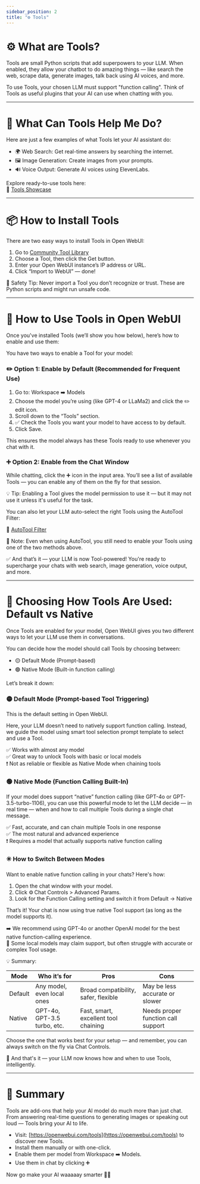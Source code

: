 ```yaml
---
sidebar_position: 2  
title: "⚙️ Tools"  
---
```


# ⚙️ What are Tools?

Tools are small Python scripts that add superpowers to your LLM. When enabled, they allow your chatbot to do amazing things — like search the web, scrape data, generate images, talk back using AI voices, and more.

To use Tools, your chosen LLM must support "function calling". Think of Tools as useful plugins that your AI can use when chatting with you.

---

# 🚀 What Can Tools Help Me Do?

Here are just a few examples of what Tools let your AI assistant do:

- 🌍 Web Search: Get real-time answers by searching the internet.
- 🖼️ Image Generation: Create images from your prompts.
- 🔊 Voice Output: Generate AI voices using ElevenLabs.

Explore ready-to-use tools here:  
🧰 [Tools Showcase](https://openwebui.com/tools)

---


# 📦 How to Install Tools

There are two easy ways to install Tools in Open WebUI:

1. Go to [Community Tool Library](https://openwebui.com/tools)
2. Choose a Tool, then click the Get button.
3. Enter your Open WebUI instance’s IP address or URL.
4. Click “Import to WebUI” — done!

🛑 Safety Tip: Never import a Tool you don’t recognize or trust. These are Python scripts and might run unsafe code.

---


# 🔧 How to Use Tools in Open WebUI

Once you've installed Tools (we’ll show you how below), here’s how to enable and use them:

You have two ways to enable a Tool for your model:

### ✏️ Option 1: Enable by Default (Recommended for Frequent Use)
1. Go to: Workspace ➡️ Models
2. Choose the model you’re using (like GPT-4 or LLaMa2) and click the ✏️ edit icon.
3. Scroll down to the “Tools” section.
4. ✅ Check the Tools you want your model to have access to by default.
5. Click Save.

This ensures the model always has these Tools ready to use whenever you chat with it.

### ➕ Option 2: Enable from the Chat Window

While chatting, click the ➕ icon in the input area. You’ll see a list of available Tools — you can enable any of them on the fly for that session.

💡 Tip: Enabling a Tool gives the model permission to use it — but it may not use it unless it's useful for the task.

You can also let your LLM auto-select the right Tools using the AutoTool Filter:

🔗 [AutoTool Filter](https://openwebui.com/f/hub/autotool_filter/)

🎯 Note: Even when using AutoTool, you still need to enable your Tools using one of the two methods above.

✅ And that’s it — your LLM is now Tool-powered! You're ready to supercharge your chats with web search, image generation, voice output, and more.


---

# 🧠 Choosing How Tools Are Used: Default vs Native

Once Tools are enabled for your model, Open WebUI gives you two different ways to let your LLM use them in conversations.

You can decide how the model should call Tools by choosing between:

- 🟡 Default Mode (Prompt-based)
- 🟢 Native Mode (Built-in function calling)

Let’s break it down:

### 🟡 Default Mode (Prompt-based Tool Triggering)

This is the default setting in Open WebUI.

Here, your LLM doesn’t need to natively support function calling. Instead, we guide the model using smart tool selection prompt template to select and use a Tool.

✅ Works with almost any model  
✅ Great way to unlock Tools with basic or local models  
❗ Not as reliable or flexible as Native Mode when chaining tools

### 🟢 Native Mode (Function Calling Built-In)

If your model does support “native” function calling (like GPT-4o or GPT-3.5-turbo-1106), you can use this powerful mode to let the LLM decide — in real time — when and how to call multiple Tools during a single chat message.

✅ Fast, accurate, and can chain multiple Tools in one response  
✅ The most natural and advanced experience  
❗ Requires a model that actually supports native function calling

### ✳️ How to Switch Between Modes

Want to enable native function calling in your chats? Here's how:

1. Open the chat window with your model.
2. Click ⚙️ Chat Controls > Advanced Params.
3. Look for the Function Calling setting and switch it from Default → Native

That’s it! Your chat is now using true native Tool support (as long as the model supports it).

➡️ We recommend using GPT-4o or another OpenAI model for the best native function-calling experience.  
🔎 Some local models may claim support, but often struggle with accurate or complex Tool usage.

💡 Summary:

| Mode     | Who it’s for                     | Pros                                    | Cons                                 |
|----------|----------------------------------|-----------------------------------------|--------------------------------------|
| Default  | Any model, even local ones       | Broad compatibility, safer, flexible    | May be less accurate or slower       |
| Native   | GPT-4o, GPT-3.5 turbo, etc.       | Fast, smart, excellent tool chaining     | Needs proper function call support   |

Choose the one that works best for your setup — and remember, you can always switch on the fly via Chat Controls.

👏 And that's it — your LLM now knows how and when to use Tools, intelligently.

---

# 🧠 Summary

Tools are add-ons that help your AI model do much more than just chat. From answering real-time questions to generating images or speaking out loud — Tools bring your AI to life.

- Visit: [https://openwebui.com/tools](https://openwebui.com/tools) to discover new Tools.
- Install them manually or with one-click.
- Enable them per model from Workspace ➡️ Models.
- Use them in chat by clicking ➕

Now go make your AI waaaaay smarter 🤖✨
